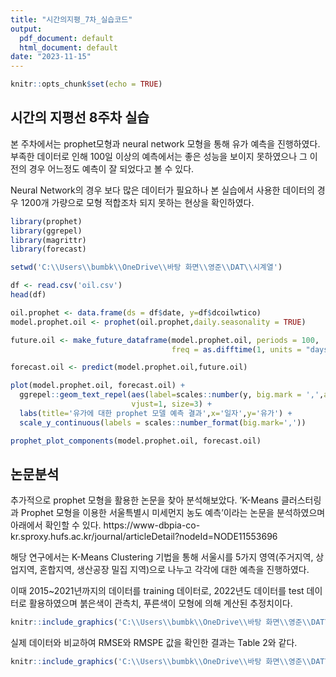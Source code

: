 ---
title: "시간의지평_7차_실습코드"
output:
  pdf_document: default
  html_document: default
date: "2023-11-15"
---

```{r setup, include=FALSE}
knitr::opts_chunk$set(echo = TRUE)
```

## 시간의 지평선 8주차 실습
본 주차에서는 prophet모형과 neural network 모형을 통해 유가 예측을 진행하였다.
부족한 데이터로 인해 100일 이상의 예측에서는 좋은 성능을 보이지 못하였으나
그 이전의 경우 어느정도 예측이 잘 되었다고 볼 수 있다.

Neural Network의 경우 보다 많은 데이터가 필요하나 본 실습에서 사용한 데이터의 경우
1200개 가량으로 모형 적합조차 되지 못하는 현상을 확인하였다.


```{r}
library(prophet)
library(ggrepel)
library(magrittr)
library(forecast)
```
```{r}
setwd('C:\\Users\\bumbk\\OneDrive\\바탕 화면\\영준\\DAT\\시계열')

```


```{r}
df <- read.csv('oil.csv')
head(df)
```


```{r}
oil.prophet <- data.frame(ds = df$date, y=df$dcoilwtico)
model.prophet.oil <- prophet(oil.prophet,daily.seasonality = TRUE)
```


```{r}
future.oil <- make_future_dataframe(model.prophet.oil, periods = 100, 
                                    freq = as.difftime(1, units = "days"))
```


```{r}
forecast.oil <- predict(model.prophet.oil,future.oil)
```


```{r}
plot(model.prophet.oil, forecast.oil) + 
  ggrepel::geom_text_repel(aes(label=scales::number(y, big.mark = ',',accuracy = 1)),
                           vjust=1, size=3) + 
  labs(title='유가에 대한 prophet 모델 예측 결과',x='일자',y='유가') + 
  scale_y_continuous(labels = scales::number_format(big.mark=','))

```


```{r}
prophet_plot_components(model.prophet.oil, forecast.oil)
```

## 논문분석
추가적으로 prophet 모형을 활용한 논문을 찾아 분석해보았다.
'K-Means 클러스터링과 Prophet 모형을 이용한 서울특별시 미세먼지 농도 예측'이라는 논문을 분석하였으며
아래에서 확인할 수 있다.
https://www-dbpia-co-kr.sproxy.hufs.ac.kr/journal/articleDetail?nodeId=NODE11553696

해당 연구에서는 K-Means Clustering 기법을 통해 서울시를 5가지 영역(주거지역, 상업지역, 혼합지역, 생산공장 밀집 지역)으로 나누고 각각에 대한 예측을 진행하였다.

이때 2015~2021년까지의 데이터를 training 데이터로, 2022년도 데이터를 test 데이터로 활용하였으며
붉은색이 관측치, 푸른색이 모형에 의해 계산된 추정치이다.

```{r}
knitr::include_graphics('C:\\Users\\bumbk\\OneDrive\\바탕 화면\\영준\\DAT\\시계열\\미세먼지 논문 예측 image.jpg')
```
실제 데이터와 비교하여 RMSE와 RMSPE 값을 확인한 결과는 Table 2와 같다.
```{r}
knitr::include_graphics('C:\\Users\\bumbk\\OneDrive\\바탕 화면\\영준\\DAT\\시계열\\미세먼지 논문 실제 데이터와 비교.jpg')

```

